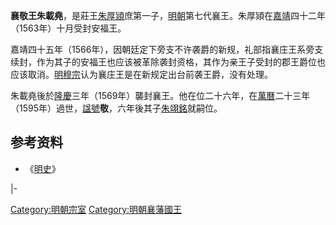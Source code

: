 '''襄敬王朱載堯'''{{BD|？||1595年|catIdx=Z朱}}，是莊王[[朱厚熲|朱厚熲]]庶第一子，[[明朝|明朝]]第七代襄王。朱厚熲在[[嘉靖|嘉靖]]四十二年（1563年）十月受封安福王。

嘉靖四十五年（1566年），因朝廷定下旁支不许袭爵的新规，礼部指襄庄王系旁支续封，作为其子的安福王也应该被革除袭封资格，其作为亲王子受封的郡王爵位也应该取消。[[明穆宗|明穆宗]]认为襄庄王是在新规定出台前袭王爵，没有处理。

朱載堯後於[[隆庆_(明朝)|隆慶]]三年（1569年）襲封襄王。他在位二十六年，在[[萬曆|萬曆]]二十三年（1595年）過世，[[諡號|諡號]]'''敬'''，六年後其子[[朱翊銘|朱翊銘]]就嗣位。

==参考资料==
*《[[明史|明史]]》

{{s-start}}
{{s-none|無|[[明朝|明政府]]封之}}
{{s-ttl|title=[[明朝藩王列表_(襄王系)#安福國|明安福國國王]]|years=1563年—1569年}}
{{s-none|無|晉封襄王，封國廢除}}
|- 
{{s-bef|before=父莊王[[朱厚熲|朱厚熲]]}}
{{s-ttl|title=[[明朝藩王列表_(襄王系)|明襄國國王]]|years=1569年－1595年}}
{{s-aft|after=子忠王[[朱翊銘|朱翊銘]]}}
{{end}}

[[Category:明朝宗室|Category:明朝宗室]]
[[Category:明朝襄藩國王|Category:明朝襄藩國王]]